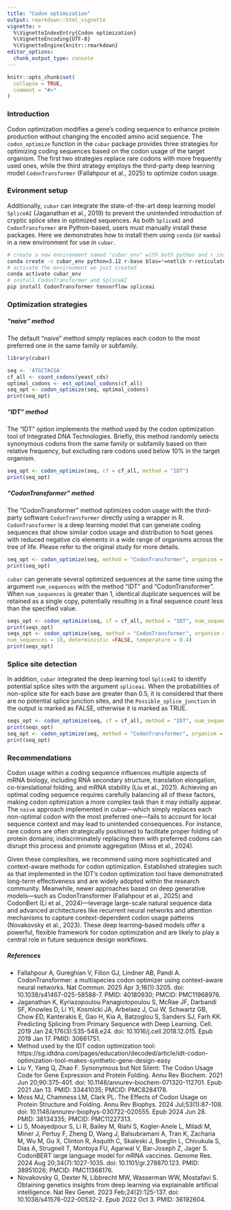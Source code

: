 ```yaml
---
title: "Codon optimization"
output: rmarkdown::html_vignette
vignette: >
  %\VignetteIndexEntry{Codon optimization}
  %\VignetteEncoding{UTF-8}
  %\VignetteEngine{knitr::rmarkdown}
editor_options: 
  chunk_output_type: console
---
```


```r
knitr::opts_chunk$set(
  collapse = TRUE,
  comment = "#>"
)
```

### Introduction
Codon optimization modifies a gene’s coding sequence to enhance protein production without changing the encoded amino acid sequence. The `codon_optimize` function in the `cubar` package provides three strategies for optimizing coding sequences based on the codon usage of the target organism. The first two strategies replace rare codons with more frequently used ones, while the third strategy employs the third-party deep learning model `CodonTransformer` (Fallahpour et al., 2025) to optimize codon usage.


### Evironment setup
Additionally, `cubar` can integrate the state-of-the-art deep learning model `SpliceAI` (Jaganathan et al., 2019) to prevent the unintended introduction of cryptic splice sites in optimized sequences. As both `SpliceAI` and `CodonTransformer` are Python-based, users must manually install these packages. Here we demonstrates how to install them using `conda` (or `mamba`) in a new environment for use in `cubar`.

```bash
# create a new environment named "cubar_env" with both python and r installed
conda create -n cubar_env python=3.12 r-base blas=*=netlib r-reticulate
# activate the environment we just created
conda activate cubar_env
# install CodonTransformer and SpliceAI
pip install CodonTransformer tensorflow spliceai
```

### Optimization strategies
##### "naive" method
The default "naive" method simply replaces each codon to the most preferred one in the same family or subfamily.
```r
library(cubar)

seq <- 'ATGCTACGA'
cf_all <- count_codons(yeast_cds)
optimal_codons <- est_optimal_codons(cf_all)
seq_opt <- codon_optimize(seq, optimal_codons)
print(seq_opt)
```

##### "IDT" method
The "IDT" option implements the method used by the codon optimization tool of Integrated DNA Technologies. Briefly, this method randomly selects synonymous codons from the same family or subfamily based on their relative frequency, but excluding rare codons used below 10% in the target organism.
```r
seq_opt <- codon_optimize(seq, cf = cf_all, method = "IDT")
print(seq_opt)
```

##### "CodonTransformer" method
The "CodonTransformer" method optimizes codon usage with the third-party software `CodonTransformer` directly using a wrapper in R. `CodonTransformer` is a deep learning model that can generate coding sequences that show similar codon usage and distribution to host genes with reduced negative cis elements in a wide range of organisms across the tree of life. Please refer to the original study for more details.

```r
seq_opt <- codon_optimize(seq, method = "CodonTransformer", organism = "Saccharomyces cerevisiae")
print(seq_opt)
```

`cubar` can generate several optimized sequences at the same time using the argument `num_sequences` with the method "IDT" and "CodonTransformer". When `num_sequences` is greater than 1, identical duplicate sequences will be retained as a single copy, potentially resulting in a final sequence count less than the specified value.

```r
seqs_opt <- codon_optimize(seq, cf = cf_all, method = "IDT", num_sequences = 10)
print(seqs_opt)
seqs_opt <- codon_optimize(seq, method = "CodonTransformer", organism = "Saccharomyces cerevisiae",
num_sequences = 10, deterministic =FALSE, temperature = 0.4)
print(seqs_opt)
```

### Splice site detection

In addition, `cubar` integrated the deep learning tool `SpliceAI` to identify potential splice sites with the argument `spliceai`. When the probabilities of non-splice site for each base are greater than 0.5, it is considered that there are no potential splice junction sites, and the `Possible_splice_junction` in the output is marked as FALSE, otherwise it is marked as TRUE.
```r
seqs_opt <- codon_optimize(seq, cf = cf_all, method = "IDT", num_sequences = 10, spliceai = TRUE)
print(seqs_opt)
seq_opt <- codon_optimize(seq, method = "CodonTransformer", organism = "Saccharomyces cerevisiae", spliceai = TRUE)
print(seq_opt)
```

### Recommendations
Codon usage within a coding sequence influences multiple aspects of mRNA biology, including RNA secondary structure, translation elongation, co-translational folding, and mRNA stability (Liu et al., 2021). Achieving an optimal coding sequence requires carefully balancing all of these factors, making codon optimization a more complex task than it may initially appear. The `naive` approach implemented in cubar—which simply replaces each non-optimal codon with the most preferred one—fails to account for local sequence context and may lead to unintended consequences. For instance, rare codons are often strategically positioned to facilitate proper folding of protein domains; indiscriminately replacing them with preferred codons can disrupt this process and promote aggregation (Moss et al., 2024).

Given these complexities, we recommend using more sophisticated and context-aware methods for codon optimization. Established strategies such as that implemented in the IDT’s codon optimization tool have demonstrated long-term effectiveness and are widely adopted within the research community. Meanwhile, newer approaches based on deep generative models—such as CodonTransformer (Fallahpour et al., 2025) and CodonBert (Li et al., 2024)—leverage large-scale natural sequence data and advanced architectures like recurrent neural networks and attention mechanisms to capture context-dependent codon usage patterns (Novakovsky et al., 2023). These deep learning–based models offer a powerful, flexible framework for codon optimization and are likely to play a central role in future sequence design workflows.

##### References

- Fallahpour A, Gureghian V, Filion GJ, Lindner AB, Pandi A. CodonTransformer: a multispecies codon optimizer using context-aware neural networks. Nat Commun. 2025 Apr 3;16(1):3205. doi: 10.1038/s41467-025-58588-7. PMID: 40180930; PMCID: PMC11968976.
- Jaganathan K, Kyriazopoulou Panagiotopoulou S, McRae JF, Darbandi SF, Knowles D, Li YI, Kosmicki JA, Arbelaez J, Cui W, Schwartz GB, Chow ED, Kanterakis E, Gao H, Kia A, Batzoglou S, Sanders SJ, Farh KK. Predicting Splicing from Primary Sequence with Deep Learning. Cell. 2019 Jan 24;176(3):535-548.e24. doi: 10.1016/j.cell.2018.12.015. Epub 2019 Jan 17. PMID: 30661751.
- Method used by the IDT codon optimization tool: https://sg.idtdna.com/pages/education/decoded/article/idt-codon-optimization-tool-makes-synthetic-gene-design-easy
- Liu Y, Yang Q, Zhao F. Synonymous but Not Silent: The Codon Usage Code for Gene Expression and Protein Folding. Annu Rev Biochem. 2021 Jun 20;90:375-401. doi: 10.1146/annurev-biochem-071320-112701. Epub 2021 Jan 13. PMID: 33441035; PMCID: PMC8284178.
- Moss MJ, Chamness LM, Clark PL. The Effects of Codon Usage on Protein Structure and Folding. Annu Rev Biophys. 2024 Jul;53(1):87-108. doi: 10.1146/annurev-biophys-030722-020555. Epub 2024 Jun 28. PMID: 38134335; PMCID: PMC11227313.
- Li S, Moayedpour S, Li R, Bailey M, Riahi S, Kogler-Anele L, Miladi M, Miner J, Pertuy F, Zheng D, Wang J, Balsubramani A, Tran K, Zacharia M, Wu M, Gu X, Clinton R, Asquith C, Skaleski J, Boeglin L, Chivukula S, Dias A, Strugnell T, Montoya FU, Agarwal V, Bar-Joseph Z, Jager S. CodonBERT large language model for mRNA vaccines. Genome Res. 2024 Aug 20;34(7):1027-1035. doi: 10.1101/gr.278870.123. PMID: 38951026; PMCID: PMC11368176.
- Novakovsky G, Dexter N, Libbrecht MW, Wasserman WW, Mostafavi S. Obtaining genetics insights from deep learning via explainable artificial intelligence. Nat Rev Genet. 2023 Feb;24(2):125-137. doi: 10.1038/s41576-022-00532-2. Epub 2022 Oct 3. PMID: 36192604.
